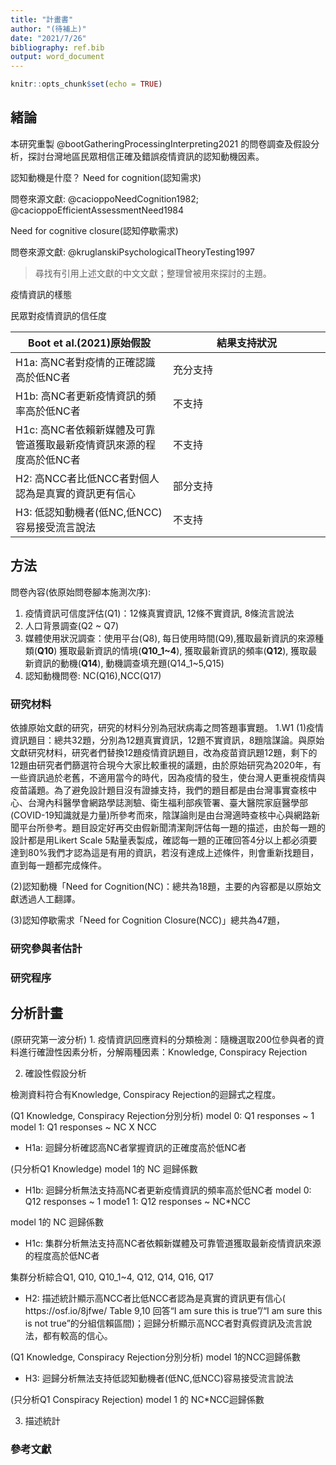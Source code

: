```yaml
---
title: "計畫書"
author: "(待補上)"
date: "2021/7/26"
bibliography: ref.bib
output: word_document
---
```


```r
knitr::opts_chunk$set(echo = TRUE)
```

## 緒論

本研究重製 @bootGatheringProcessingInterpreting2021 的問卷調查及假設分析，探討台灣地區民眾相信正確及錯誤疫情資訊的認知動機因素。

認知動機是什麼？
Need for cognition(認知需求)


問卷來源文獻: @cacioppoNeedCognition1982;  @cacioppoEfficientAssessmentNeed1984

Need for cognitive closure(認知停歇需求)

問卷來源文獻: @kruglanskiPsychologicalTheoryTesting1997

> 尋找有引用上述文獻的中文文獻；整理曾被用來探討的主題。

疫情資訊的樣態

民眾對疫情資訊的信任度

|Boot et al.(2021)原始假設 | 結果支持狀況 |
|---|---|
|H1a: 高NC者對疫情的正確認識高於低NC者 | 充分支持 |
|H1b: 高NC者更新疫情資訊的頻率高於低NC者 | 不支持 |
|H1c: 高NC者依賴新媒體及可靠管道獲取最新疫情資訊來源的程度高於低NC者 | 不支持 |
|H2: 高NCC者比低NCC者對個人認為是真實的資訊更有信心 | 部分支持 |
|H3: 低認知動機者(低NC,低NCC)容易接受流言說法 | 不支持 |



## 方法

問卷內容(依原始問卷腳本施測次序):

1. 疫情資訊可信度評估(Q1)：12條真實資訊, 12條不實資訊, 8條流言說法
2. 人口背景調查(Q2 ~ Q7)
3. 媒體使用狀況調查：使用平台(Q8), 每日使用時間(Q9),獲取最新資訊的來源種類(**Q10**) 獲取最新資訊的情境(**Q10_1~4**), 獲取最新資訊的頻率(**Q12**), 獲取最新資訊的動機(**Q14**), 動機調查填充題(Q14_1~5,Q15)
4. 認知動機問卷: NC(Q16),NCC(Q17)

### 研究材料

依據原始文獻的研究，研究的材料分別為冠狀病毒之問答題事實題。
1.W1
(1)疫情資訊題目：總共32題，分別為12題真實資訊，12題不實資訊，8題陰謀論。與原始文獻研究材料，研究者們替換12題疫情資訊題目，改為疫苗資訊題12題，剩下的12題由研究者們篩選符合現今大家比較重視的議題，由於原始研究為2020年，有一些資訊過於老舊，不適用當今的時代，因為疫情的發生，使台灣人更重視疫情與疫苗議題。為了避免設計題目沒有證據支持，我們的題目都是由台灣事實查核中心、台灣內科醫學會網路學誌測驗、衛生福利部疾管署、臺大醫院家庭醫學部(COVID-19知識就是力量)所參考而來，陰謀論則是由台灣適時查核中心與網路新聞平台所參考。題目設定好再交由假新聞清潔劑評估每一題的描述，由於每一題的設計都是用Likert Scale 5點量表製成，確認每一題的正確回答4分以上都必須要達到80%我們才認為這是有用的資訊，若沒有達成上述條件，則會重新找題目，直到每一題都完成條件。


(2)認知動機「Need for Cognition(NC)：總共為18題，主要的內容都是以原始文獻透過人工翻譯。


(3)認知停歇需求「Need for Cognition Closure(NCC)」總共為47題，

### 研究參與者估計 

### 研究程序



## 分析計畫

(原研究第一波分析)
1. 疫情資訊回應資料的分類檢測：隨機選取200位參與者的資料進行確證性因素分析，分解兩種因素：Knowledge, Conspiracy Rejection

2. 確設性假設分析

檢測資料符合有Knowledge, Conspiracy Rejection的迴歸式之程度。

(Q1 Knowledge, Conspiracy Rejection分別分析)
model 0: Q1 responses ~ 1
model 1: Q1 responses ~ NC X NCC

- H1a: 迴歸分析確認高NC者掌握資訊的正確度高於低NC者

(只分析Q1 Knowledge)
model 1的 NC 迴歸係數

- H1b: 迴歸分析無法支持高NC者更新疫情資訊的頻率高於低NC者
model 0: Q12 responses ~ 1
mode1 1: Q12 responses ~ NC*NCC

model 1的 NC 迴歸係數

- H1c: 集群分析無法支持高NC者依賴新媒體及可靠管道獲取最新疫情資訊來源的程度高於低NC者

集群分析綜合Q1, Q10, Q10_1~4, Q12, Q14, Q16, Q17

- H2: 描述統計顯示高NCC者比低NCC者認為是真實的資訊更有信心( https://osf.io/8jfwe/  Table 9,10 回答“I am sure this is true"/"I am sure this is not true"的分組信賴區間)；迴歸分析顯示高NCC者對真假資訊及流言說法，都有較高的信心。

(Q1 Knowledge, Conspiracy Rejection分別分析)
model 1的NCC迴歸係數

- H3: 迴歸分析無法支持低認知動機者(低NC,低NCC)容易接受流言說法

(只分析Q1 Conspiracy Rejection)
model 1 的 NC*NCC迴歸係數

3. 描述統計




### 參考文獻

